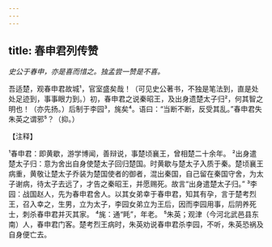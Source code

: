 ```yaml
---
---
---
```

title: 春申君列传赞
---



*史公于春申，亦是喜而惜之。独孟尝一赞是不喜。*

吾适楚，观春申君故城¹，官室盛矣哉！（可见史公著书，不独是笔法到，直是处处足迹到，事事眼力到。）初，春申君之说秦昭王，及出身遗楚太子归²，何其智之明也！（亦先扬。）后制于李园³，旄矣⁴。语曰：“当断不断，反受其乱。”春申君失朱英之谓邪⁵？（抑。）

【注释】

¹春申君：即黄歇，游学博闻，善辩说，事楚顷襄王，曾相楚二十余年。
²出身遣楚太子归：意为舍出自身使楚太子回归楚国。时黄歇与楚太子入质于秦。楚顷襄王病重，黄敬让楚太子乔装为楚国使者的御者，混出秦国，自己留在秦国守舍，为太子谢病，待太子去远了，才告之秦昭王，并愿赐死。故言“出身遣楚太子归。”
³李园：战国赵人，先为春申君舍人。以其女弟幸于春申君，知其有孕，言于楚考烈王，召入幸之，生男，立为太子，李园女弟立为王后，因而李园用事，后阴养死士，刺杀春申君并灭其家。
⁴旄：通“眊”，年老。
⁵朱英；观津（今河北武邑县东南）人，春申君门客。楚考烈王病时，朱英劝说春申君杀李园，不听，朱英恐祸及自身便亡去。